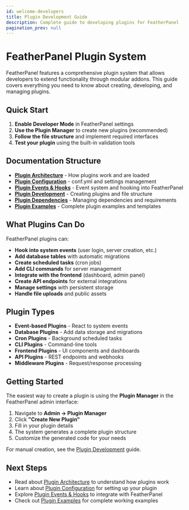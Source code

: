 ```yaml
---
id: welcome-developers
title: Plugin Development Guide
description: Complete guide to developing plugins for FeatherPanel
pagination_prev: null
---
```


# FeatherPanel Plugin System

FeatherPanel features a comprehensive plugin system that allows developers to extend functionality through modular addons. This guide covers everything you need to know about creating, developing, and managing plugins.

## Quick Start

1. **Enable Developer Mode** in FeatherPanel settings
2. **Use the Plugin Manager** to create new plugins (recommended)
3. **Follow the file structure** and implement required interfaces
4. **Test your plugin** using the built-in validation tools

## Documentation Structure

- **[Plugin Architecture](./architecture)** - How plugins work and are loaded
- **[Plugin Configuration](./configuration)** - conf.yml and settings management
- **[Plugin Events & Hooks](./events)** - Event system and hooking into FeatherPanel
- **[Plugin Development](./development)** - Creating plugins and file structure
- **[Plugin Dependencies](./dependencies)** - Managing dependencies and requirements
- **[Plugin Examples](./examples)** - Complete plugin examples and templates

## What Plugins Can Do

FeatherPanel plugins can:

- **Hook into system events** (user login, server creation, etc.)
- **Add database tables** with automatic migrations
- **Create scheduled tasks** (cron jobs)
- **Add CLI commands** for server management
- **Integrate with the frontend** (dashboard, admin panel)
- **Create API endpoints** for external integrations
- **Manage settings** with persistent storage
- **Handle file uploads** and public assets

## Plugin Types

- **Event-based Plugins** - React to system events
- **Database Plugins** - Add data storage and migrations
- **Cron Plugins** - Background scheduled tasks
- **CLI Plugins** - Command-line tools
- **Frontend Plugins** - UI components and dashboards
- **API Plugins** - REST endpoints and webhooks
- **Middleware Plugins** - Request/response processing

## Getting Started

The easiest way to create a plugin is using the **Plugin Manager** in the FeatherPanel admin interface:

1. Navigate to **Admin → Plugin Manager**
2. Click **"Create New Plugin"**
3. Fill in your plugin details
4. The system generates a complete plugin structure
5. Customize the generated code for your needs

For manual creation, see the [Plugin Development](./development) guide.

## Next Steps

- Read about [Plugin Architecture](./architecture) to understand how plugins work
- Learn about [Plugin Configuration](./configuration) for setting up your plugin
- Explore [Plugin Events & Hooks](./events) to integrate with FeatherPanel
- Check out [Plugin Examples](./examples) for complete working examples
